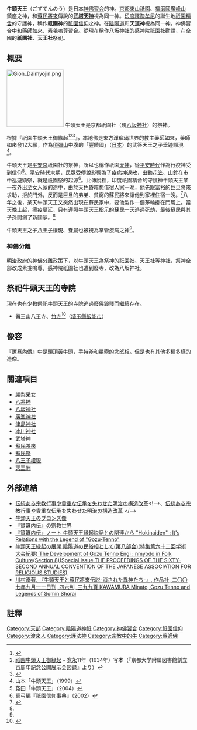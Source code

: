 {{Infobox deity|type=Japanese|name=牛頭天王|equivalent2=[[素戔嗚尊|素戔嗚尊]]|region=祇園信仰|temples=竹寺<br>[[津島神社|津島神社]]<br>[[八坂神社|八坂神社]]<br>[[廣峯神社|廣峯神社]]|transliteration=Gozu Tennō|transliteration_name=罗马字|equivalent1=[[藥師佛|藥師佛]]|equivalent1_type=佛教|affiliation=祇園神|image=素盞烏尊悪神退治之図 - Susanoo-no-Mikoto subjugates demons.jpg|children={{lj|八王子權現|八王子権現}}|consort=[[頗梨采女|頗梨采女]]|weapon=斧、索、剑、戟|other_names=武塔神<br/>武塔天神<br/>祇園大明神|script={{lang|ja|牛頭天王}}<br>ごずてんのう|script_name=日文|god_of=疫病与健康之神|caption=牛頭天王伏魔 (歌川貞秀)|equivalent2_type=神道教}}'''牛頭天王'''（ごずてんのう）是日本[[神佛習合|神佛習合]]的神。[[京都|京都]][[東山區_(日本)|東山]][[祇園|祇園]]、[[播磨國|播磨國]][[廣峰山|廣峰山]]鎮座之神，和[[蘇民將來|蘇民將來]]傳說的'''[[武塔神|武塔天神]]'''視為同一神。[[印度|印度]][[释迦牟尼|釋迦牟尼]]的誕生地[[祇園精舍|祇園精舍]]的守護神，稱作'''祇園神'''的[[祇園信仰|祇園信仰]]之神。在[[陰陽道|陰陽道]]和'''天道神'''視為同一神。神佛習合中和[[藥師如來|藥師如來]]、[[素戔嗚尊|素戔嗚尊]]習合。從現在稱作[[八坂神社|八坂神社]]的感神院祇園社[[勸請|勸請]]，在全國的'''祇園社'''、'''天王社'''祭祀。

== 概要 ==
[[File:Gion_Daimyojin.png|156px]]
牛頭天王是京都祇園社（現[[八坂神社|八坂神社]]）的祭神。

根據『祇園牛頭天王御緣起<ref>{{Cite web
|url=http://edb.kulib.kyoto-u.ac.jp/exhibit/h238/image/01/h238s0001.html
|title=祇園牛頭天王御縁起
|format=
|work=
|publisher=京都大学附属図書館
|accessdate=2011-02-12
|quote=
|archive-date=2020-05-18
|archive-url=https://web.archive.org/web/20200518171147/https://rmda.kulib.kyoto-u.ac.jp/
|dead-url=no
}}</ref><ref name=kyodai>[http://edb.kulib.kyoto-u.ac.jp/exhibit/otogi/html/c22.html 祇園牛頭天王御縁起] {{Wayback|url=http://edb.kulib.kyoto-u.ac.jp/exhibit/otogi/html/c22.html |date=20160304111622 }} -  [[寛永|寛永]]11年（1634年）写本（『京都大学附属図書館創立百周年記念公開展示会図録』より）</ref><ref>{{Cite web |url=http://blog.goo.ne.jp/gozutennou/e/bcec8c2a67b19fbe94ac06cbdff681c7 |title=京都大学付属図書館蔵『牛頭天王御縁起』より |access-date=2012-12-12 |archive-date=2020-05-18 |archive-url=https://web.archive.org/web/20200518171154/https://blog.goo.ne.jp/gozutennou/e/bcec8c2a67b19fbe94ac06cbdff681c7 |dead-url=no }}</ref>』，本地佛是[[琉璃世界|東方淨瑠璃世界]]的教主[[藥師如來|藥師如來]]，藥師如來發12大願，作為[[須彌山|須彌山]]中腹的「豐饒國」（[[日本|日本]]）的武答天王之子垂迹顯現<ref name=yamamoto>山本「牛頭天王」（1999）</ref>。

牛頭天王是[[平安京|平安京]]祇園社的祭神，所以也稱作祇園[[天神|天神]]，從[[平安時代|平安時代]]作為行疫神受到信仰<ref name=uda>菟田「牛頭天王」（2004）</ref>。[[平安時代|平安時代]]末期，民眾受傳說影響為了[[瘟神|疫病神]]退散，出動[[花笠|花笠]]、[[山鉾|山鉾]]在市中巡遊鎮祭，就是[[祇園祭|祇園祭]]的起源<ref name="gion">真弓編『祇園信仰事典』（2002）</ref>。此傳說裡，印度祇園精舍的守護神牛頭天王某一夜外出至女人家的途中，由於天色昏暗想借宿人家一晚，他先跟富裕的巨旦將來求助，拒於門外，反而是巨旦的弟弟、貧窮的蘇民將來讓他到家裡住宿一晚。<ref name=":0">{{Cite book|title = 京都原來如此：千年古都的風俗、習慣、飲食文化解謎|last = 博學堅持俱樂部|first =|publisher = 遠足文化事業股份有限公司|year = 2015|isbn = 9789869189620|location =|pages = 第212到213頁}}</ref>八年之後，某天牛頭天王又突然出現在蘇民家中，要他製作一個茅輪掛在門簷上。當天晚上起，瘟疫蔓延，只有遵照牛頭天王指示的蘇民一天逃過死劫，最後蘇民與其子孫開創了新國家。<ref name=":0" />

牛頭天王之子[[八王子權現|八王子權現]]、[[眷屬|眷屬]]也被視為掌管疫病之神<ref name="gion"/>。

=== 神佛分離 ===
[[明治|明治]]政府的[[神佛分離|神佛分離]]政策下，以牛頭天王為祭神的祇園社、天王社等神社，祭神全部改成素戔嗚尊，感神院祇園社也遭到廢寺，改為八坂神社。

== 祭祀牛頭天王的寺院 ==
現在也有少數祭祀牛頭天王的寺院逃過[[廢佛毀釋|廢佛毀釋]]而繼續存在。
*醫王山八王寺、[[竹寺|竹寺]]<ref>{{Cite web |url=http://www.musashino-kannon.com/jiin/33.htm |title=武藏野三十三觀音靈場第33番札所 |access-date=2012-12-12 |archive-date=2009-11-12 |archive-url=https://web.archive.org/web/20091112091544/http://www.musashino-kannon.com/jiin/33.htm |dead-url=no }}</ref>（[[埼玉縣|埼玉縣]][[飯能市|飯能市]]）

== 像容 ==
『[[簠簋內傳|簠簋內傳]]』中是頭頂黃牛頭，手持[[斧|斧]]和羂索的忿怒相。但是也有其他多種多樣的造像。

== 關連項目 ==
* [[頗梨采女|頗梨采女]]
* [[八將神|八將神]]
* [[八坂神社|八坂神社]]
* [[廣峯神社|廣峯神社]]
* [[津島神社|津島神社]]
* [[冰川神社|冰川神社]]
* [[武塔神|武塔神]]
* [[蘇民將來|蘇民將來]]
* [[蘇民祭|蘇民祭]]
* [[八王子權現|八王子權現]]
* [[天王洲|天王洲]]

== 外部連結 ==
* [http://b.hatena.ne.jp/entry/osaka.cool.ne.jp/nagoya777/newpage6.htm 伝統ある宗教行事や貴重な伝承を失わせた明治の構造改革]<!-->、[https://web.archive.org/web/20111127013701/http://osaka.cool.ne.jp/nagoya777/newpage6.htm 伝統ある宗教行事や貴重な伝承を失わせた明治の構造改革] </-->
* [http://www.daichi.or.jp/blog/ebichan/ebi/e08010203.JPG 牛頭天王のブロンズ像] {{Wayback|url=http://www.daichi.or.jp/blog/ebichan/ebi/e08010203.JPG |date=20111108090622 }}
* [http://ci.nii.ac.jp/naid/110006472583 『簠簋内伝』の宗教世界] {{Wayback|url=http://ci.nii.ac.jp/naid/110006472583 |date=20200518171215 }}
* [http://ci.nii.ac.jp/naid/110001160706 『簠簋内伝』ノート 牛頭天王縁起説話との関連から "Hokinaiden" : It's Relations with the Legend of "Gozu-Tenno"] {{Wayback|url=http://ci.nii.ac.jp/naid/110001160706 |date=20200518171221 }}
* [http://ci.nii.ac.jp/naid/110002826503 牛頭天王縁起の展開 陰陽道の民俗相として(第八部会)(特集第六十二回学術大会紀要) The Development of Gozu Tenno Engi : nmyodo in Folk Culture(Section 8)(Special Issue THE PROCEEDINGS OF THE SIXTY-SECOND ANNUAL CONVENTION OF THE JAPANESE ASSOCIATION FOR RELIGIOUS STUDIES)] {{Wayback|url=http://ci.nii.ac.jp/naid/110002826503 |date=20200518171225 }}
* [http://ci.nii.ac.jp/naid/110007330856 川村湊著, 『牛頭天王と蘇民將來伝説-消された異神たち-』, 作品社, 二〇〇七年九月一一日刊, 四六判, 三九九頁 KAWAMURA Minato, Gozu Tenno and Legends of Somin Shorai] {{Wayback|url=http://ci.nii.ac.jp/naid/110007330856 |date=20201104095812 }}

== 註釋 ==
{{reflist}}

[[Category:天部|Category:天部]]
[[Category:陰陽道神祇|Category:陰陽道神祇]]
[[Category:神佛習合|Category:神佛習合]]
[[Category:祇園信仰|Category:祇園信仰]]
[[Category:渡來人|Category:渡來人]]
[[Category:護法神|Category:護法神]]
[[Category:宗教中的牛|Category:宗教中的牛]]
[[Category:藥師佛|Category:藥師佛]]